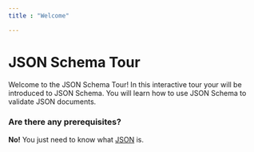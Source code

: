```yaml
---
title : "Welcome"

---
```




# JSON Schema Tour
Welcome to the JSON Schema Tour! In this interactive tour your will be introduced to JSON Schema. You will learn how to use JSON Schema to validate JSON documents.


### Are there any prerequisites?
**No!** You just need to know what [JSON](https://www.mongodb.com/resources/languages/what-is-json) is.


